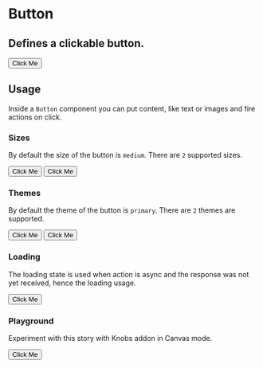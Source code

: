 

<Meta title="Design System|Button" component={Button} />

# Button

## Defines a clickable button.

<Preview withToolbar>
  <Story name="default">
    <Button>Click Me</Button>
  </Story>
</Preview>

<Props of={Button} />

## Usage

Inside a `Button` component you can put content, like text or images and fire actions on click.

### Sizes

By default the size of the button is `medium`.
There are `2` supported sizes.

<Story name="sizes">
  <div>
    <Button className="mr-2">Click Me</Button>
    <Button size="small">Click Me</Button>
  </div>
</Story>

### Themes

By default the theme of the button is `primary`. There are `2` themes are supported.

<Story name="themes">
  <div>
    <Button className="mr-2">Click Me</Button>
    <Button theme="secondary">Click Me</Button>
  </div>
</Story>

### Loading

The loading state is used when action is async and the
response was not yet received, hence the loading usage.

<Story name="loading">
  <Button loading>Click Me</Button>
</Story>

### Playground

Experiment with this story with Knobs addon in Canvas mode.

<Story name="knobs" decorators={[withKnobs]}>
  <Button
    loading={boolean('Loading')}
    theme={select('theme', ['primary', 'secondary'])}
  >
    Click Me
  </Button>
</Story>
